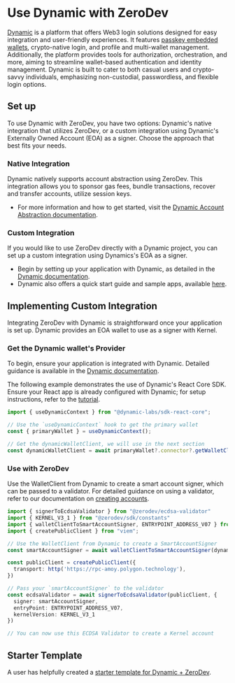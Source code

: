 # Use Dynamic with ZeroDev

[Dynamic](https://www.dynamic.xyz/) is a platform that offers Web3 login solutions designed for easy integration and user-friendly experiences. It features [passkey embedded wallets](https://www.dynamic.xyz/features/embedded-wallets), crypto-native login, and profile and multi-wallet management. Additionally, the platform provides tools for authorization, orchestration, and more, aiming to streamline wallet-based authentication and identity management. Dynamic is built to cater to both casual users and crypto-savvy individuals, emphasizing non-custodial, passwordless, and flexible login options.

## Set up

To use Dynamic with ZeroDev, you have two options: Dynamic's native integration that utilizes ZeroDev, or a custom integration using Dynamic's Externally Owned Account (EOA) as a signer. Choose the approach that best fits your needs.

### Native Integration

Dynamic natively supports account abstraction using ZeroDev. This integration allows you to sponsor gas fees, bundle transactions, recover and transfer accounts, utilize session keys.
- For more information and how to get started, visit the [Dynamic Account Abstraction documentation](https://docs.dynamic.xyz/aa-providers/zerodev).

### Custom Integration
If you would like to use ZeroDev directly with a Dynamic project, you can set up a custom integration using Dynamics's EOA as a signer.
- Begin by setting up your application with Dynamic, as detailed in the [Dynamic documentation](https://docs.dynamic.xyz/introduction/welcome).
- Dynamic also offers a quick start guide and sample apps, available [here](https://docs.dynamic.xyz/quickstart).

## Implementing Custom Integration
Integrating ZeroDev with Dynamic is straightforward once your application is set up. Dynamic provides an EOA wallet to use as a signer with Kernel.

### Get the Dynamic wallet's Provider
To begin, ensure your application is integrated with Dynamic. Detailed guidance is available in the [Dynamic documentation](https://docs.dynamic.xyz/). 

The following example demonstrates the use of Dynamic's React Core SDK. Ensure your React app is already configured with Dynamic; for setup instructions, refer to the [tutorial](https://docs.dynamic.xyz/react-sdk/tutorial).
```typescript
import { useDynamicContext } from "@dynamic-labs/sdk-react-core";

// Use the `useDynamicContext` hook to get the primary wallet
const { primaryWallet } = useDynamicContext();

// Get the dynamicWalletClient, we will use in the next section
const dynamicWalletClient = await primaryWallet?.connector?.getWalletClient();
```

### Use with ZeroDev

Use the WalletClient from Dynamic to create a smart account signer, which can be passed to a validator. For detailed guidance on using a validator, refer to our documentation on [creating accounts](/sdk/core-api/create-account#api).

```typescript
import { signerToEcdsaValidator } from "@zerodev/ecdsa-validator"
import { KERNEL_V3_1 } from "@zerodev/sdk/constants"
import { walletClientToSmartAccountSigner, ENTRYPOINT_ADDRESS_V07 } from 'permissionless';
import { createPublicClient } from "viem";

// Use the WalletClient from Dynamic to create a SmartAccountSigner
const smartAccountSigner = await walletClientToSmartAccountSigner(dynamicWalletClient);

const publicClient = createPublicClient({
  transport: http('https://rpc-amoy.polygon.technology'),
})

// Pass your `smartAccountSigner` to the validator
const ecdsaValidator = await signerToEcdsaValidator(publicClient, {
  signer: smartAccountSigner,
  entryPoint: ENTRYPOINT_ADDRESS_V07,
  kernelVersion: KERNEL_V3_1
})

// You can now use this ECDSA Validator to create a Kernel account
```

## Starter Template

A user has helpfully created a [starter template for Dynamic + ZeroDev](https://github.com/tantodefi/se2-dynamic-zerodev).
